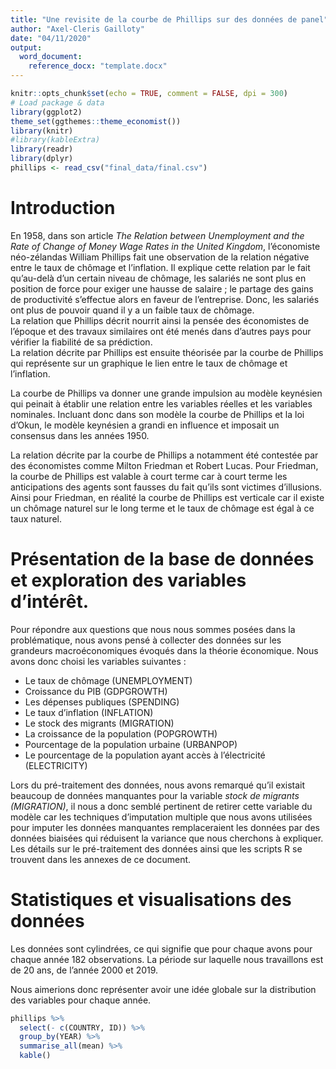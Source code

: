 ```yaml
---
title: "Une revisite de la courbe de Phillips sur des données de panel"
author: "Axel-Cleris Gailloty"
date: "04/11/2020"
output: 
  word_document:
    reference_docx: "template.docx"
---
```


```r
knitr::opts_chunk$set(echo = TRUE, comment = FALSE, dpi = 300)
# Load package & data
library(ggplot2)
theme_set(ggthemes::theme_economist())
library(knitr)
#library(kableExtra)
library(readr)
library(dplyr)
phillips <- read_csv("final_data/final.csv")
```

# Introduction 

En 1958, dans son article *The Relation between Unemployment and the Rate of Change of Money Wage Rates in the United Kingdom*, l'économiste néo-zélandas William Phillips fait une observation de la relation négative entre le taux de chômage et l'inflation. Il explique cette relation par le fait qu'au-delà d'un certain niveau de chômage, les salariés ne sont plus en position de force pour exiger une hausse de salaire ; le partage des gains de productivité s'effectue alors en faveur de l'entreprise. Donc, les salariés ont plus de pouvoir quand il y a un faible taux de chômage.  
La relation que Phillips décrit nourrit ainsi la pensée des économistes de l'époque et des travaux similaires ont été menés dans d'autres pays pour vérifier la fiabilité de sa prédiction.  
La relation décrite par Phillips est ensuite théorisée par la courbe de Phillips qui représente sur un graphique le lien entre le taux de chômage et l'inflation. 

La courbe de Phillips va donner une grande impulsion au modèle keynésien qui peinait à établir une relation entre les variables réelles et les variables nominales. Incluant donc dans son modèle la courbe de Phillips et la loi d'Okun, le modèle keynésien a grandi en influence et imposait un consensus dans les années 1950.   

La relation décrite par la courbe de Phillips a notamment été contestée par des économistes comme Milton Friedman et Robert Lucas.  Pour Friedman, la courbe de Phillips est valable à court terme car à court terme les anticipations des agents sont fausses du fait qu'ils sont victimes d'illusions. Ainsi pour Friedman, en réalité la courbe de Phillips est verticale car il existe un chômage naturel sur le long terme et le taux de chômage est égal à ce taux naturel.  

# Présentation de la base de données et exploration des variables d'intérêt.  

Pour répondre aux questions que nous nous sommes posées dans la problématique, nous avons pensé à collecter des données sur les grandeurs macroéconomiques évoqués dans la théorie économique. Nous avons donc choisi les variables suivantes :   

- Le taux de chômage (UNEMPLOYMENT)
- Croissance du PIB (GDPGROWTH)
- Les dépenses publiques (SPENDING) 
- Le taux d'inflation (INFLATION) 
- Le stock des migrants (MIGRATION)
- La croissance de la population (POPGROWTH)
- Pourcentage de la population urbaine (URBANPOP)
- Le pourcentage de la population ayant accès à l'électricité (ELECTRICITY)  

Lors du pré-traitement des données, nous avons remarqué qu'il existait beaucoup de données manquantes pour la variable *stock de migrants (MIGRATION)*, il nous a donc semblé pertinent de retirer cette variable du modèle car les techniques d'imputation multiple que nous avons utilisées pour imputer les données manquantes remplaceraient les données par des données biaisées qui réduisent la variance que nous cherchons à expliquer.  
Les détails sur le pré-traitement des données ainsi que les scripts R se trouvent dans les annexes de ce document.   

# Statistiques et visualisations des données 

Les données sont cylindrées, ce qui signifie que pour chaque avons pour chaque année 182 observations. La période sur laquelle nous travaillons est de 20 ans, de l'année 2000 et 2019. 

Nous aimerions donc représenter avoir une idée globale sur la distribution des variables pour chaque année.  

```r
phillips %>%
  select(- c(COUNTRY, ID)) %>%
  group_by(YEAR) %>%
  summarise_all(mean) %>%
  kable()
```

```r

```






